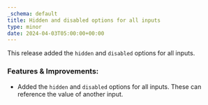 ```yaml
---
_schema: default
title: Hidden and disabled options for all inputs
type: minor
date: 2024-04-03T05:00:00+00:00
---
```

This release added the `hidden` and `disabled` options for all inputs.

### Features & Improvements:

* Added the `hidden` and `disabled` options for all inputs. These can reference the value of another input.